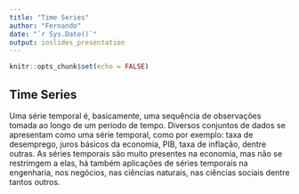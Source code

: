 ```yaml
---
title: "Time Series"
author: "Fernando"
date: "`r Sys.Date()`"
output: ioslides_presentation
---
```


```r
knitr::opts_chunk$set(echo = FALSE)
```

## Time Series

Uma série temporal é, basicamente, uma sequência de observações tomada ao longo de um período de tempo. Diversos conjuntos de dados se apresentam como uma série temporal, como por exemplo: taxa de desemprego, juros básicos da economia, PIB, taxa de inflação, dentre outras. As séries temporais são muito presentes na economia, mas não se restrimgem a elas, há também aplicações de séries temporais na engenharia, nos negócios, nas ciências naturais, nas ciências sociais dentre tantos outros.

```r

```

